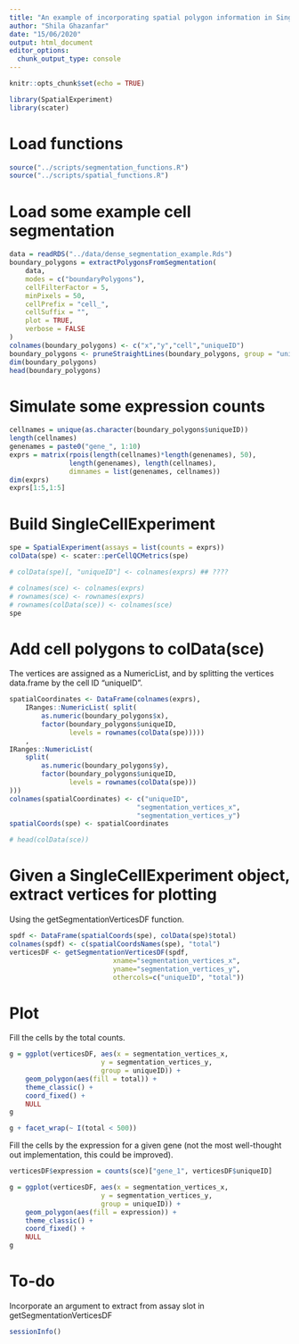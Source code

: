 ```yaml
---
title: "An example of incorporating spatial polygon information in SingleCellExperiment"
author: "Shila Ghazanfar"
date: "15/06/2020"
output: html_document
editor_options: 
  chunk_output_type: console
---
```


```r
knitr::opts_chunk$set(echo = TRUE)
```

```r
library(SpatialExperiment)
library(scater)
```

# Load functions

```r
source("../scripts/segmentation_functions.R")
source("../scripts/spatial_functions.R")
```

# Load some example cell segmentation

```r
data = readRDS("../data/dense_segmentation_example.Rds")
boundary_polygons = extractPolygonsFromSegmentation(
    data,
    modes = c("boundaryPolygons"),
    cellFilterFactor = 5,
    minPixels = 50,
    cellPrefix = "cell_",
    cellSuffix = "",
    plot = TRUE,
    verbose = FALSE
)
colnames(boundary_polygons) <- c("x","y","cell","uniqueID")
boundary_polygons <- pruneStraightLines(boundary_polygons, group = "uniqueID")
dim(boundary_polygons)
head(boundary_polygons)
```

# Simulate some expression counts

```r
cellnames = unique(as.character(boundary_polygons$uniqueID))
length(cellnames)
genenames = paste0("gene_", 1:10)
exprs = matrix(rpois(length(cellnames)*length(genenames), 50), 
               length(genenames), length(cellnames), 
               dimnames = list(genenames, cellnames))
dim(exprs)
exprs[1:5,1:5]
```

# Build SingleCellExperiment

```r
spe = SpatialExperiment(assays = list(counts = exprs))
colData(spe) <- scater::perCellQCMetrics(spe)

# colData(spe)[, "uniqueID"] <- colnames(exprs) ## ????

# colnames(sce) <- colnames(exprs)
# rownames(sce) <- rownames(exprs)
# rownames(colData(sce)) <- colnames(sce)
spe
```

# Add cell polygons to colData(sce)

The vertices are assigned as a NumericList, and by splitting the vertices
data.frame by the cell ID "uniqueID".

```r

spatialCoordinates <- DataFrame(colnames(exprs), 
    IRanges::NumericList( split(
        as.numeric(boundary_polygons$x),
        factor(boundary_polygons$uniqueID, 
               levels = rownames(colData(spe)))))
    , 
IRanges::NumericList(
    split(
        as.numeric(boundary_polygons$y),
        factor(boundary_polygons$uniqueID, 
               levels = rownames(colData(spe)))
)))
colnames(spatialCoordinates) <- c("uniqueID", 
                                "segmentation_vertices_x",
                                "segmentation_vertices_y")
spatialCoords(spe) <- spatialCoordinates

# head(colData(sce))
```

# Given a SingleCellExperiment object, extract vertices for plotting

Using the getSegmentationVerticesDF function.

```r
spdf <- DataFrame(spatialCoords(spe), colData(spe)$total)
colnames(spdf) <- c(spatialCoordsNames(spe), "total")
verticesDF <- getSegmentationVerticesDF(spdf, 
                          xname="segmentation_vertices_x",
                          yname="segmentation_vertices_y",
                          othercols=c("uniqueID", "total"))
```

# Plot

Fill the cells by the total counts.

```r
g = ggplot(verticesDF, aes(x = segmentation_vertices_x, 
                       y = segmentation_vertices_y,
                       group = uniqueID)) + 
    geom_polygon(aes(fill = total)) + 
    theme_classic() +
    coord_fixed() +
    NULL
g

g + facet_wrap(~ I(total < 500))
```

Fill the cells by the expression for a given gene (not the most well-thought 
out implementation, this could be improved).

```r
verticesDF$expression = counts(sce)["gene_1", verticesDF$uniqueID]

g = ggplot(verticesDF, aes(x = segmentation_vertices_x, 
                       y = segmentation_vertices_y,
                       group = uniqueID)) + 
    geom_polygon(aes(fill = expression)) + 
    theme_classic() +
    coord_fixed() +
    NULL
g
```

# To-do

Incorporate an argument to extract from assay slot in getSegmentationVerticesDF

```r
sessionInfo()
```
